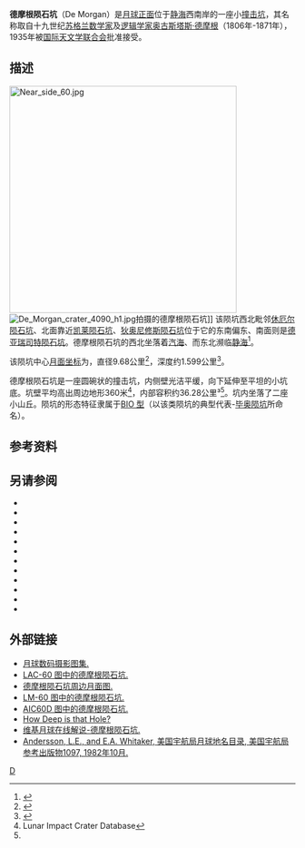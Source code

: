 {{lunar crater data|
 image=De-Morgan-closeup-clem.jpg|
 caption=[[克莱门汀号|克莱门汀号]]拍摄的图像|
 latitude=3.31|
 N_or_S=N|
 longitude=14.89|
 E_or_W=E|
 diameter=9.68公里|
 depth=1.599公里|
 colong=345|
 eponym=[[奥古斯塔斯·德摩根|奥古斯塔斯·德摩根]]}}
'''德摩根陨石坑'''（De Morgan）是[[月球正面|月球正面]]位于[[静海|静海]]西南岸的一座小[[撞击坑|撞击坑]]，其名称取自十九世纪[[苏格兰|苏格兰]][[数学家|数学家]]及[[逻辑学|逻辑学家]][[奥古斯塔斯·德摩根|奥古斯塔斯·德摩根]]（1806年-1871年），1935年被[[国际天文学联合会|国际天文学联合会]]批准接受。

==描述==
[[Image:Near_side_60.jpg|400px]]
[[Image:De_Morgan_crater_4090_h1.jpg|thumb]]拍摄的德摩根陨石坑]]
该陨坑西北毗邻[[休厄尔陨石坑|休厄尔陨石坑]]、北面靠近[[凯莱_(坑)|凯莱陨石坑]]、[[狄奥尼修斯陨石坑|狄奥尼修斯陨石坑]]位于它的东南偏东、南面则是[[德亚瑞司特陨石坑|德亚瑞司特陨石坑]]。德摩根陨石坑的西北坐落着[[汽海|汽海]]、而东北濒临[[静海|静海]]<ref>{{Cite web |url=http://planetarynames.wr.usgs.gov/images/Lunar/lac_60_lo.pdf |title=Crater De Morgan on LAC-60 map. |accessdate=2016-09-04 |archive-date=2012-05-05 |archive-url=https://www.webcitation.org/67QndhdBR?url=http://planetarynames.wr.usgs.gov/images/Lunar/lac_60_lo.pdf |dead-url=no }}</ref>。

该陨坑中心[[月面坐标|月面坐标]]为{{Coord|3.31|N|14.89|E|globe:Moon|nogoogle=1|noosm=1}}，直径9.68公里<ref name="IAU">{{Cite web |url=http://planetarynames.wr.usgs.gov/Feature/1443 |title=Directory of the International Astronomical Union |access-date=2016-09-04 |archive-date=2018-05-31 |archive-url=https://web.archive.org/web/20180531084657/https://planetarynames.wr.usgs.gov/Feature/1443 }}</ref>，深度约1.599公里<ref>{{Cite web |url=http://fisherka.csolutionshosting.net/astronote/plan/craterdepth/html/CraterDepthFeatureNameWestfall.html |title=John E. Westfall's Atlas of the Lunar Terminator, Cambridge Univ. Press (2000) |accessdate=2016-09-04 |archive-date=2014-12-18 |archive-url=https://archive.today/20141218234310/http://fisherka.csolutionshosting.net/astronote/plan/craterdepth/html/CraterDepthFeatureNameWestfall.html |dead-url=yes }}</ref>。

德摩根陨石坑是一座圆碗状的撞击坑，内侧壁光洁平缓，向下延伸至平坦的小坑底。坑壁平均高出周边地形360米<ref name=LICD>Lunar Impact Crater Database</ref>，内部容积约36.28公里³<ref name="LICD"/>。坑内坐落了二座小山丘。陨坑的形态特征隶属于[[月球陨石坑#陨石坑分类|BIO 型]]（以该类陨坑的典型代表-[[毕奥陨坑|毕奥陨坑]]所命名）。

==参考资料==
{{Reflist}}
==另请参阅==
{{refbegin}}
* {{cite book
  | last1 = Andersson
  | first1 = L. E.
  | last2 = Whitaker
  | first2 = E. A.
  | authorlink2 = Ewen Whitaker
  | date = 1982
  | title = [[NASA|NASA]] Catalogue of Lunar Nomenclature
  | publisher = NASA RP-1097
  | ref = harv
  }}
* {{cite web
  | last = Blue
  | first = Jennifer
  | date = July 25, 2007
  | title = Gazetteer of Planetary Nomenclature
  | publisher = [[United_States_Geological_Survey|USGS]]
  | url = http://planetarynames.wr.usgs.gov/
  | accessdate = 2007-08-05
  | ref = harv
  | archive-date = 2013-02-13
  | archive-url = https://www.webcitation.org/6EOCinkK0?url=http://planetarynames.wr.usgs.gov/
  | dead-url = no
  }}
* {{cite book
  | last1 = Bussey
  | first1 = B.
  | authorlink1 = Ben Bussey
  | last2 = Spudis
  | first2 = P.
  | authorlink2 = Paul Spudis
  | date = 2004
  | title = The Clementine Atlas of the Moon
  | publisher = Cambridge University Press
  | location = New York
  | isbn = 978-0-521-81528-4
  | ref = harv
  }}
* {{cite book
  | last1 = Cocks
  | first1 = Elijah E.
  | last2 = Cocks
  | first2 = Josiah C.
  | date = 1995
  | title = Who's Who on the Moon: A Biographical Dictionary of Lunar Nomenclature
  | url = https://archive.org/details/isbn_9780936389271
  | publisher = Tudor Publishers
  | isbn = 978-0-936389-27-1
  | ref = harv
  }}
* {{cite web
  | last = McDowell
  | first = Jonathan
  | date = July 15, 2007
  | url = http://host.planet4589.org/astro/lunar/
  | title = Lunar Nomenclature
  | publisher = Jonathan's Space Report
  | accessdate = 2007-10-24
  | ref = harv
  | archive-date = 2018-12-25
  | archive-url = https://web.archive.org/web/20181225170156/http://host.planet4589.org/astro/lunar/
  | dead-url = no
  }}
* {{cite journal| last1 = Menzel| first1 = D. H.| last2 = Minnaert| first2 = M.| last3 = Levin| first3 = B.| last4 = Dollfus| first4 = A.| last5 = Bell| first5 = B.| title = Report on Lunar Nomenclature by the Working Group of Commission 17 of the IAU| doi = 10.1007/BF00171763| journal = Space Science Reviews| volume = 12| issue = 2| pages = 136–186| date = 1971| bibcode = 1971SSRv...12..136M| ref = harv}}
* {{cite book
  | first = Patrick
  | last = Moore
  | authorlink = Patrick Moore
  | date = 2001
  | title = On the Moon
  | url = https://archive.org/details/patrickmooreonmo00patr
  | publisher = Sterling Publishing Co.
  | isbn = 978-0-304-35469-6
  | ref = harv
  }}
* {{cite book
  | first = Fred W.
  | last = Price
  | date = 1988
  | title = The Moon Observer's Handbook
  | publisher = Cambridge University Press
  | isbn = 978-0-521-33500-3
  | ref = harv
  }}
* {{cite book
  | last = Rükl
  | first = Antonín
  | authorlink = Antonín Rükl
  | date = 1990
  | title = Atlas of the Moon
  | publisher = Kalmbach Books
  | isbn = 978-0-913135-17-4
  | ref = harv
  }}
* {{cite book
  | last = Webb
  | first = Rev. T. W.
  | authorlink = Thomas William Webb
  | date = 1962
  | title = Celestial Objects for Common Telescopes
  | url = https://archive.org/details/celestialobjects00webb
  | edition = 6th revised
  | publisher = Dover
  | isbn = 978-0-486-20917-3
  | ref = harv
  }}
* {{cite book
  | first = Ewen A.
  | last = Whitaker
  | authorlink = Ewen Whitaker
  | date = 1999
  | title = Mapping and Naming the Moon
  | publisher = Cambridge University Press
  | isbn = 978-0-521-62248-6
  | ref = harv
  }}
* {{cite book
  | first = Peter T.
  | last = Wlasuk
  | date = 2000
  | title = Observing the Moon
  | publisher = Springer
  | isbn = 978-1-85233-193-1
  | ref = harv
 }}
{{refend}}

==外部链接==
*[http://www.lpi.usra.edu/resources/lunar_orbiter/bin/srch_nam.shtml?De%20Morgan%7C0 月球数码摄影图集.] {{Wayback|url=http://www.lpi.usra.edu/resources/lunar_orbiter/bin/srch_nam.shtml?De%20Morgan%7C0 |date=20200207001400 }}
*[http://www.lpi.usra.edu/resources/mapcatalog/LAC/lac60/ LAC-60 图中的德摩根陨石坑.] {{Wayback|url=http://www.lpi.usra.edu/resources/mapcatalog/LAC/lac60/ |date=20160303220727 }}
*[http://www.lpi.usra.edu/resources/mapcatalog/usgs/I510/ 德摩根陨石坑周边月面图.] {{Wayback|url=http://www.lpi.usra.edu/resources/mapcatalog/usgs/I510/ |date=20160304084756 }}
*[http://www.lpi.usra.edu/resources/mapcatalog/LM/lm60/ LM-60 图中的德摩根陨石坑.] {{Wayback|url=http://www.lpi.usra.edu/resources/mapcatalog/LM/lm60/ |date=20170428044342 }}
*[http://www.lpi.usra.edu/resources/mapcatalog/AIC/AIC60D/ AIC60D 图中的德摩根陨石坑.] {{Wayback|url=http://www.lpi.usra.edu/resources/mapcatalog/AIC/AIC60D/ |date=20170502150231 }}
*[https://web.archive.org/web/20110614233616/http://www.lpod.org/?m=20061211 How Deep is that Hole?]
*[http://the-moon.wikispaces.com/De+Morgan 维基月球在线解说-德摩根陨石坑.] {{Wayback|url=http://the-moon.wikispaces.com/De+Morgan |date=20180530155025 }}
*[http://planet4589.org/astro/lunar/RP-1097.pdf Andersson, L.E., and E.A. Whitaker, 美国宇航局月球地名目录, 美国宇航局参考出版物1097, 1982年10月.] {{Wayback|url=http://planet4589.org/astro/lunar/RP-1097.pdf |date=20141006125838 }}

[[Category:月球环形山|D]]
{{月球環形山 (C-F)}}